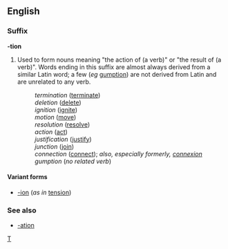==English==
===Suffix===
'''-tion'''

#Used to form nouns meaning "the action of (a verb)" or "the result of (a verb)".  Words ending in this suffix are almost always derived from a similar Latin word; a few (''eg'' [[gumption]]) are not derived from Latin and are unrelated to any verb.
#:''termination'' ([[terminate]])
#:''deletion'' ([[delete]])
#:''ignition'' ([[ignite]])
#:''motion'' ([[move]])
#:''resolution'' ([[resolve]])
#:''action'' ([[act]])
#:''justification'' ([[justify]])
#:''junction'' ([[join]])
#:''connection'' ([[connect]]); ''also, especially formerly, [[connexion]]''
#:''gumption'' (''no related verb'')

====Variant forms====
*[[-ion]] (''as in'' [[tension]])

===See also===
*[[-ation]]

[[Category:English suffixes|T]]